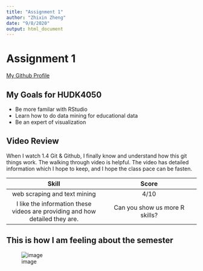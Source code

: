 ```yaml
---
title: "Assignment 1"
author: "Zhixin Zheng"
date: "9/8/2020"
output: html_document
---
```


# Assignment 1
[My Github Profile](http://github.com/zxzheng23)


## My Goals for HUDK4050

* Be more familar with RStudio
* Learn how to do data mining for educational data
* Be an expert of visualization

## Video Review

When I watch 1.4 Git & Github, I finally know and understand how this git things work. The walking through video is helpful. The video has detailed information which I hope to keep, and I hope the class pace can be fasten. 

| Skill | Score |
|:---:|:---:|
|web scraping and text mining|4/10|
|I like the information these videos are providing and how detailed they are.|Can you show us more R skills?|

## This is how I am feeling about the semester

![image](IMG_7936_opt.jpg)

  
